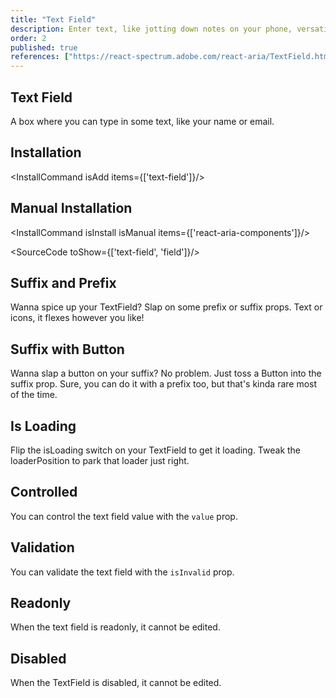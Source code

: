 ```yaml
---
title: "Text Field"
description: Enter text, like jotting down notes on your phone, versatile for any data that requires typing.
order: 2
published: true
references: ["https://react-spectrum.adobe.com/react-aria/TextField.html#props", "https://www.framer.com/motion/animate-presence"]
---
```



## Text Field

A box where you can type in some text, like your name or email.
<How minW72 toUse="forms/text-field-demo" />

## Installation
<InstallCommand isAdd items={['text-field']}/>

## Manual Installation

<InstallCommand isInstall isManual items={['react-aria-components']}/>

<SourceCode toShow={['text-field', 'field']}/>

## Suffix and Prefix
Wanna spice up your TextField? Slap on some prefix or suffix props. Text or icons, it flexes however you like!
<How minW72 toUse="forms/text-field-prefix-suffix-demo" />

## Suffix with Button
Wanna slap a button on your suffix? No problem. Just toss a Button into the suffix prop. Sure, you can do it with a prefix too, but that's kinda rare most of the time.
<How minW72 toUse="forms/text-field-suffix-button-demo" />

## Is Loading
Flip the isLoading switch on your TextField to get it loading. Tweak the loaderPosition to park that loader just right.
<How minW72 toUse="forms/text-field-loading-demo" />

## Controlled
You can control the text field value with the `value` prop.
<How minW72 toUse="forms/text-field-controlled-demo" />

## Validation
You can validate the text field with the `isInvalid` prop.
<How minW72 toUse="forms/text-field-validation-demo" />

## Readonly
When the text field is readonly, it cannot be edited.
<How minW72 toUse="forms/text-field-readonly-demo" />

## Disabled
When the TextField is disabled, it cannot be edited.
<How minW72 toUse="forms/text-field-disabled-demo" />
